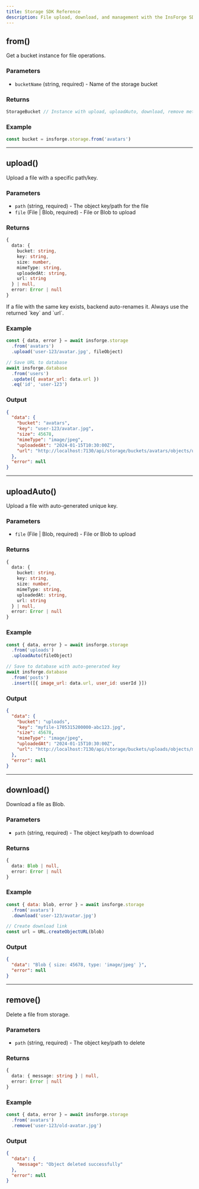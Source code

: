 ```yaml
---
title: Storage SDK Reference
description: File upload, download, and management with the InsForge SDK
---
```



<Installation />

## from()

Get a bucket instance for file operations.

### Parameters

- `bucketName` (string, required) - Name of the storage bucket

### Returns

```typescript
StorageBucket // Instance with upload, uploadAuto, download, remove methods
```

### Example

```javascript
const bucket = insforge.storage.from('avatars')
```

---

## upload()

Upload a file with a specific path/key.

### Parameters

- `path` (string, required) - The object key/path for the file
- `file` (File | Blob, required) - File or Blob to upload

### Returns

```typescript
{
  data: {
    bucket: string,
    key: string,
    size: number,
    mimeType: string,
    uploadedAt: string,
    url: string
  } | null,
  error: Error | null
}
```

<Warning>
If a file with the same key exists, backend auto-renames it. Always use the returned `key` and `url`.
</Warning>

### Example

```javascript
const { data, error } = await insforge.storage
  .from('avatars')
  .upload('user-123/avatar.jpg', fileObject)

// Save URL to database
await insforge.database
  .from('users')
  .update({ avatar_url: data.url })
  .eq('id', 'user-123')
```

### Output

```json
{
  "data": {
    "bucket": "avatars",
    "key": "user-123/avatar.jpg",
    "size": 45678,
    "mimeType": "image/jpeg",
    "uploadedAt": "2024-01-15T10:30:00Z",
    "url": "http://localhost:7130/api/storage/buckets/avatars/objects/user-123%2Favatar.jpg"
  },
  "error": null
}
```

---

## uploadAuto()

Upload a file with auto-generated unique key.

### Parameters

- `file` (File | Blob, required) - File or Blob to upload

### Returns

```typescript
{
  data: {
    bucket: string,
    key: string,
    size: number,
    mimeType: string,
    uploadedAt: string,
    url: string
  } | null,
  error: Error | null
}
```

### Example

```javascript
const { data, error } = await insforge.storage
  .from('uploads')
  .uploadAuto(fileObject)

// Save to database with auto-generated key
await insforge.database
  .from('posts')
  .insert([{ image_url: data.url, user_id: userId }])
```

### Output

```json
{
  "data": {
    "bucket": "uploads",
    "key": "myfile-1705315200000-abc123.jpg",
    "size": 45678,
    "mimeType": "image/jpeg",
    "uploadedAt": "2024-01-15T10:30:00Z",
    "url": "http://localhost:7130/api/storage/buckets/uploads/objects/myfile-1705315200000-abc123.jpg"
  },
  "error": null
}
```

---

## download()

Download a file as Blob.

### Parameters

- `path` (string, required) - The object key/path to download

### Returns

```typescript
{
  data: Blob | null,
  error: Error | null
}
```

### Example

```javascript
const { data: blob, error } = await insforge.storage
  .from('avatars')
  .download('user-123/avatar.jpg')

// Create download link
const url = URL.createObjectURL(blob)
```

### Output

```json
{
  "data": "Blob { size: 45678, type: 'image/jpeg' }",
  "error": null
}
```

---

## remove()

Delete a file from storage.

### Parameters

- `path` (string, required) - The object key/path to delete

### Returns

```typescript
{
  data: { message: string } | null,
  error: Error | null
}
```

### Example

```javascript
const { data, error } = await insforge.storage
  .from('avatars')
  .remove('user-123/old-avatar.jpg')
```

### Output

```json
{
  "data": {
    "message": "Object deleted successfully"
  },
  "error": null
}
```

